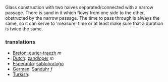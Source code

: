 Glass construction with two halves separated/connected with a narrow passage. There is sand in it which flows from one side to the other, obstructed by the narrow passage. The time to pass through is always the same, so it can serve to 'measure' time or at least make sure that a duration is twice the same.

===translations===

*[[Breton]]: [[eurier-traezh]] ''m''
*[[Dutch]]: [[zandloper]] ''m''
*[[Esperanto]]: [[sablohorloĝo]]
*[[German]]: [[Sanduhr]] ''f''
*[[Turkish]]: